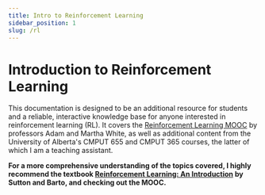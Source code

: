 ```yaml
---
title: Intro to Reinforcement Learning
sidebar_position: 1
slug: /rl
---
```



# Introduction to Reinforcement Learning

This documentation is designed to be an additional resource for students and a reliable, interactive knowledge base for anyone interested in reinforcement learning (RL). It covers the [Reinforcement Learning MOOC](https://www.coursera.org/specializations/reinforcement-learning) by professors Adam and Martha White, as well as additional content from the University of Alberta's CMPUT 655 and CMPUT 365 courses, the latter of which I am a teaching assistant.

**For a more comprehensive understanding of the topics covered, I highly recommend the textbook [Reinforcement Learning: An Introduction](http://incompleteideas.net/book/the-book-2nd.html) by Sutton and Barto, and checking out the MOOC.**


<DocCardList />
